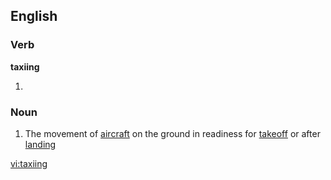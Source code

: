 ==English==

===Verb===
'''taxiing'''

# {{present participle of|[[taxi]]}}

===Noun===
{{wikipedia}}
{{en-noun|-}}

# The movement of [[aircraft]] on the ground in readiness for [[takeoff]] or after [[landing]]

[[vi:taxiing]]